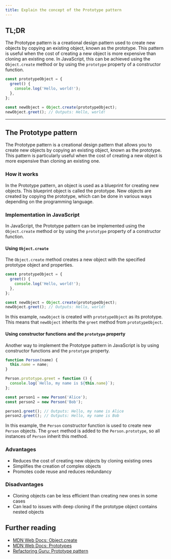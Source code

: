 ```yaml
---
title: Explain the concept of the Prototype pattern
---
```


## TL;DR

The Prototype pattern is a creational design pattern used to create new objects by copying an existing object, known as the prototype. This pattern is useful when the cost of creating a new object is more expensive than cloning an existing one. In JavaScript, this can be achieved using the `Object.create` method or by using the `prototype` property of a constructor function.

```js live
const prototypeObject = {
  greet() {
    console.log('Hello, world!');
  },
};

const newObject = Object.create(prototypeObject);
newObject.greet(); // Outputs: Hello, world!
```

---

## The Prototype pattern

The Prototype pattern is a creational design pattern that allows you to create new objects by copying an existing object, known as the prototype. This pattern is particularly useful when the cost of creating a new object is more expensive than cloning an existing one.

### How it works

In the Prototype pattern, an object is used as a blueprint for creating new objects. This blueprint object is called the prototype. New objects are created by copying the prototype, which can be done in various ways depending on the programming language.

### Implementation in JavaScript

In JavaScript, the Prototype pattern can be implemented using the `Object.create` method or by using the `prototype` property of a constructor function.

#### Using `Object.create`

The `Object.create` method creates a new object with the specified prototype object and properties.

```js live
const prototypeObject = {
  greet() {
    console.log('Hello, world!');
  },
};

const newObject = Object.create(prototypeObject);
newObject.greet(); // Outputs: Hello, world!
```

In this example, `newObject` is created with `prototypeObject` as its prototype. This means that `newObject` inherits the `greet` method from `prototypeObject`.

#### Using constructor functions and the `prototype` property

Another way to implement the Prototype pattern in JavaScript is by using constructor functions and the `prototype` property.

```js live
function Person(name) {
  this.name = name;
}

Person.prototype.greet = function () {
  console.log(`Hello, my name is ${this.name}`);
};

const person1 = new Person('Alice');
const person2 = new Person('Bob');

person1.greet(); // Outputs: Hello, my name is Alice
person2.greet(); // Outputs: Hello, my name is Bob
```

In this example, the `Person` constructor function is used to create new `Person` objects. The `greet` method is added to the `Person.prototype`, so all instances of `Person` inherit this method.

### Advantages

- Reduces the cost of creating new objects by cloning existing ones
- Simplifies the creation of complex objects
- Promotes code reuse and reduces redundancy

### Disadvantages

- Cloning objects can be less efficient than creating new ones in some cases
- Can lead to issues with deep cloning if the prototype object contains nested objects

## Further reading

- [MDN Web Docs: Object.create](https://developer.mozilla.org/en-US/docs/Web/JavaScript/Reference/Global_Objects/Object/create)
- [MDN Web Docs: Prototypes](https://developer.mozilla.org/en-US/docs/Learn/JavaScript/Objects/Object_prototypes)
- [Refactoring Guru: Prototype pattern](https://refactoring.guru/design-patterns/prototype)
